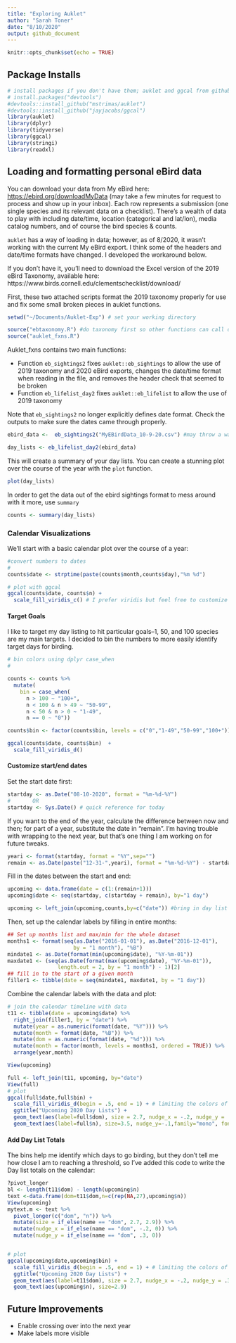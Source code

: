 ```yaml
---
title: "Exploring Auklet"
author: "Sarah Toner"
date: "8/10/2020"
output: github_document
---
```


```r
knitr::opts_chunk$set(echo = TRUE)
```

## Package Installs

```r
# install packages if you don't have them; auklet and ggcal from github below
# install.packages("devtools")
#devtools::install_github("mstrimas/auklet")
#devtools::install_github("jayjacobs/ggcal")
library(auklet)
library(dplyr)
library(tidyverse)
library(ggcal)
library(stringi)
library(readxl)
```

## Loading and formatting personal eBird data

You can download your data from My eBird here: <https://ebird.org/downloadMyData> (may take a few minutes for request to process and show up in your inbox). Each row represents a submission (one single species and its relevant data on a checklist). There's a wealth of data to play with including date/time, location (categorical and lat/lon), media catalog numbers, and of course the bird species & counts.

`auklet` has a way of loading in data; however, as of 8/2020, it wasn't working with the current My eBird export. I think some of the headers and date/time formats have changed. I developed the workaround below.

If you don't have it, you'll need to download the Excel version of the 2019 eBird Taxonomy, available here: https://www.birds.cornell.edu/clementschecklist/download/

First, these two attached scripts format the 2019 taxonomy properly for use and fix some small broken pieces in auklet functions.

```r
setwd("~/Documents/Auklet-Exp") # set your working directory

source("ebtaxonomy.R") #do taxonomy first so other functions can call on it
source("auklet_fxns.R") 
```

Auklet_fxns contains two main functions:

* Function `eb_sightings2` fixes  `auklet::eb_sightings` to allow the use of 2019 taxonomy and 2020 eBird exports, changes the date/time format when reading in the file, and removes the header check that seemed to be broken
* Function `eb_lifelist_day2` fixes `auklet::eb_lifelist` to allow the use of 2019 taxonomy

Note that `eb_sightings2` no longer explicitly defines date format. Check the outputs to make sure the dates came through properly.

```r
ebird_data <-  eb_sightings2("MyEBirdData_10-9-20.csv") #may throw a warning about parsing issues from NAs in effort; not a big problem

day_lists <- eb_lifelist_day2(ebird_data)

```

This will create a summary of your day lists. You can create a stunning plot over the course of the year with the `plot` function.

```r
plot(day_lists)
```

In order to get the data out of the ebird sightings format to mess around with it more, use `summary`
```r
counts <- summary(day_lists)
```

### Calendar Visualizations

We'll start with a basic calendar plot over the course of a year:

```r
#convert numbers to dates
#
counts$date <- strptime(paste(counts$month,counts$day),"%m %d")

# plot with ggcal
ggcal(counts$date, counts$n) +
  scale_fill_viridis_c() # I prefer viridis but feel free to customize
```

#### Target Goals

I like to target my day listing to hit particular goals--1, 50, and 100 species are my main targets. I decided to bin the numbers to more easily identify target days for birding.

```r
# bin colors using dplyr case_when
# 

counts <- counts %>% 
  mutate(
    bin = case_when(
      n > 100 ~ "100+",
      n < 100 & n > 49 ~ "50-99",
      n < 50 & n > 0 ~ "1-49",
      n == 0 ~ "0"))

counts$bin <- factor(counts$bin, levels = c("0","1-49","50-99","100+"))

ggcal(counts$date, counts$bin)  +
  scale_fill_viridis_d() 
```

#### Customize start/end dates

Set the start date first:

```r
startday <- as.Date("08-10-2020", format = "%m-%d-%Y")
#       OR
startday <- Sys.Date() # quick reference for today
```

If you want to the end of the year, calculate the difference between now and then; for part of a year, substitute the date in "remain". I'm having trouble with wrapping to the next year, but that's one thing I am working on for future tweaks.
```r
yeari <- format(startday, format = "%Y",sep="")
remain <- as.Date(paste("12-31-",yeari), format = "%m-%d-%Y") - startday #if you only want part of a year, substitute the day when calculating the first part of "remain"
```


Fill in the dates between the start and end:

```r
upcoming <- data.frame(date = c(1:(remain+1)))
upcoming$date <- seq(startday, c(startday + remain), by="1 day") 

upcoming <- left_join(upcoming,counts,by=c("date")) #bring in day list data
```

Then, set up the calendar labels by filling in entire months:
```r
## Set up months list and max/min for the whole dataset
months1 <- format(seq(as.Date("2016-01-01"), as.Date("2016-12-01"), 
                     by = "1 month"), "%B")
mindate1 <- as.Date(format(min(upcoming$date), "%Y-%m-01"))
maxdate1 <- (seq(as.Date(format(max(upcoming$date), "%Y-%m-01")), 
                length.out = 2, by = "1 month") - 1)[2]
## fill in to the start of a given month
filler1 <- tibble(date = seq(mindate1, maxdate1, by = "1 day"))
```

Combine the calendar labels with the data and plot:

```r
# join the calendar timeline with data
t11 <- tibble(date = upcoming$date) %>% 
  right_join(filler1, by = "date") %>% 
  mutate(year = as.numeric(format(date, "%Y"))) %>% 
  mutate(month = format(date, "%B")) %>%
  mutate(dom = as.numeric(format(date, "%d"))) %>% 
  mutate(month = factor(month, levels = months1, ordered = TRUE)) %>% 
  arrange(year,month)

View(upcoming)

full <- left_join(t11, upcoming, by="date")
View(full)
# plot
ggcal(full$date,full$bin) +
  scale_fill_viridis_d(begin = .5, end = 1) + # limiting the colors of viridis to lighter colors w/ black labels
  ggtitle("Upcoming 2020 Day Lists") +
  geom_text(aes(label=full$dom), size = 2.7, nudge_x = -.2, nudge_y = .3) + #adds and positions days
  geom_text(aes(label=full$n), size=3.5, nudge_y=-.1,family="mono", fontface="bold") #adds day totals
```

#### Add Day List Totals

The bins help me identify which days to go birding, but they don't tell me how close I am to reaching a threshold, so I've added this code to write the Day list totals on the calendar:

```r
?pivot_longer
bl <- length(t11$dom) - length(upcoming$n)
text <-data.frame(dom=t11$dom,n=c(rep(NA,27),upcoming$n))
View(upcoming)
mytext.m <- text %>% 
  pivot_longer(c("dom", "n")) %>% 
  mutate(size = if_else(name == "dom", 2.7, 2.9)) %>%
  mutate(nudge_x = if_else(name == "dom", -.2, 0)) %>% 
  mutate(nudge_y = if_else(name == "dom", .3, 0))


# plot
ggcal(upcoming$date,upcoming$bin) +
  scale_fill_viridis_d(begin = .5, end = 1) + # limiting the colors of viridis to lighter colors w/ black labels
  ggtitle("Upcoming 2020 Day Lists") +
  geom_text(aes(label=t11$dom), size = 2.7, nudge_x = -.2, nudge_y = .3) + #adds and positions days
  geom_text(aes(upcoming$n), size=2.9)

```



## Future Improvements
* Enable crossing over into the next year
* Make labels more visible
